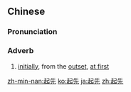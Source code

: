 ==Chinese==
{{zh-forms}}

===Pronunciation===
{{zh-pron
|m=qǐxiān
|c=hei2 sin1
|mn=qz:khí-suiⁿ/tw,xm,zz:khí-seng
|cat=adv
}}

===Adverb===
{{zh-adv}}

# [[initially]], from the [[outset]], [[at first]]

[[zh-min-nan:起先]]
[[ko:起先]]
[[ja:起先]]
[[zh:起先]]